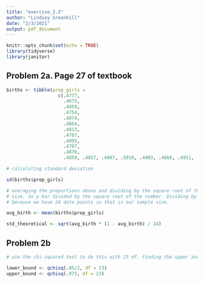 ```yaml
---
title: "exercise_2.2"
author: "Lindsey Greenhill"
date: "2/3/2021"
output: pdf_document
---
```


```r
knitr::opts_chunk$set(echo = TRUE)
library(tidyverse)
library(janitor)
```

## Problem 2a. Page 27 of textbook

```r
births <- tibble(prop_girls = 
                   c(.4777,
                     .4875,
                     .4859,
                     .4754,
                     .4874,
                     .4864,
                     .4813,
                     .4787,
                     .4895,
                     .4797,
                     .4876,
                     .4859, .4857, .4907, .5010, .4903, .4860, .4911, .4871, .4725, .4822, .4870, .4823, .4973))

```


```r

# calculating standard deviation

sd(births$prop_girls)

# averaging the proportions above and dividing by the square root of the sample
# size. So p bar divided by the square root of the number. Dividing by 24
# because we have 24 data points so that is our sample size.

avg_birth <- mean(births$prop_girls)

std_theoretical <- sqrt(avg_birth * (1 - avg_birth) / 24)
```

## Problem 2b

```r
# use the chi-squared test to do this with 23 df. Finding the upper and lower bound and seeing if the chi squared test above is within these bounds. 

lower_bound <- qchisq(.05/2, df = 23)
upper_bound <- qchisq(.975, df = 23)

```


